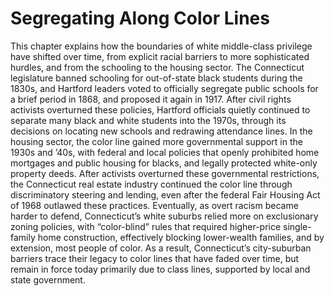 # Segregating Along Color Lines {#segregating}

This chapter explains how the boundaries of white middle-class privilege have shifted over time, from explicit racial barriers to more sophisticated hurdles, and from the schooling to the housing sector. The Connecticut legislature banned schooling for out-of-state black students during the 1830s, and Hartford leaders voted to officially segregate public schools for a brief period in 1868, and proposed it again in 1917. After civil rights activists overturned these policies, Hartford officials quietly continued to separate many black and white students into the 1970s, through its decisions on locating new schools and redrawing attendance lines. In the housing sector, the color line gained more governmental support in the 1930s and '40s, with federal and local policies that openly prohibited home mortgages and public housing for blacks, and legally protected white-only property deeds. After activists overturned these governmental restrictions, the Connecticut real estate industry continued the color line through discriminatory steering and lending, even after the federal Fair Housing Act of 1968 outlawed these practices. Eventually, as overt racism became harder to defend, Connecticut's white suburbs relied more on exclusionary zoning policies, with "color-blind" rules that required higher-price single-family home construction, effectively blocking lower-wealth families, and by extension, most people of color. As a result, Connecticut's city-suburban barriers trace their legacy to color lines that have faded over time, but remain in force today primarily due to class lines, supported by local and state government.
